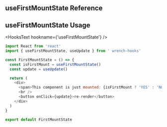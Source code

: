 
<Meta title='hooks/useFirstMountState' />

<h2 style={{ color: '#ff3399' }}> useFirstMountState Reference </h2>

<FirstMountState />
<Home />

<h2 style={{ color: '#ff3399' }}>useFirstMountState Usage </h2>

<HooksText hookname={'useFirstMountState'} />

```js
import React from 'react'
import { useFirstMountState, useUpdate } from ' wrench-hooks'

const FirstMountState = () => {
  const isFirstMount = useFirstMountState()
  const update = useUpdate()

  return (
    <div>
      <span>This component is just mounted: {isFirstMount ? 'YES' : 'NO'}</span>
      <br />
      <button onClick={update}>re-render</button>
    </div>
  )
}

export default FirstMountState
```
